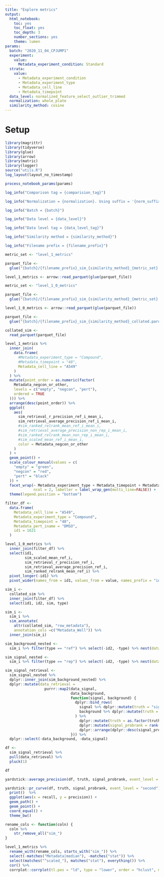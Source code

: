 ```yaml
---
title: "Explore metrics"
output:
  html_notebook:
    toc: yes
    toc_float: yes
    toc_depth: 3
    number_sections: yes
    theme: lumen
params:
  batch: "2020_11_04_CPJUMP1"
  experiment: 
    value:
      Metadata_experiment_condition: Standard
  strata:
    value:
      - Metadata_experiment_condition
      - Metadata_experiment_type
      - Metadata_cell_line
      - Metadata_timepoint
  data_level: normalized_feature_select_outlier_trimmed
  normalization: whole_plate
  similarity_method: cosine
---
```


# Setup

```r
library(magrittr)
library(tidyverse)
library(glue)
library(arrow)
library(matric)
library(logger)
source("utils.R")
log_layout(layout_no_timestamp)
```


```r
process_notebook_params(params)

log_info("Comparison tag = {comparision_tag}")

log_info("Normalization = {normalization}. Using suffix = '{norm_suffix}'")

log_info("Batch = {batch}")

log_info("Data level = {data_level}")

log_info("Data level tag = {data_level_tag}")

log_info("Similarity method = {similarity_method}")

log_info("Filename prefix = {filename_prefix}")
```

```r
metric_set <- "level_1_metrics"

parquet_file <-
  glue("{batch}/{filename_prefix}_sim_{similarity_method}_{metric_set}.parquet")

level_1_metrics <- arrow::read_parquet(glue(parquet_file))

metric_set <- "level_1_0_metrics"

parquet_file <-
  glue("{batch}/{filename_prefix}_sim_{similarity_method}_{metric_set}.parquet")

level_1_0_metrics <- arrow::read_parquet(glue(parquet_file))

parquet_file <-
  glue("{batch}/{filename_prefix}_sim_{similarity_method}_collated.parquet")

collated_sim <- 
  read_parquet(parquet_file)
```


```r
level_1_metrics %>%
  inner_join(
    data.frame(
      #Metadata_experiment_type = "Compound",
      #Metadata_timepoint = "48",
      Metadata_cell_line = "A549"
    )
  ) %>%
  mutate(point_order = as.numeric(factor(
    Metadata_negcon_or_other,
    levels = c("empty", "negcon", "pert"),
    ordered = TRUE
  ))) %>%
  arrange(desc(point_order)) %>%
  ggplot(
    aes(
      sim_retrieval_r_precision_ref_i_mean_i,
      sim_retrieval_average_precision_ref_i_mean_i,
      #sim_ranked_relrank_mean_ref_i_mean_i,
      #sim_retrieval_average_precision_non_rep_i_mean_i,
      #sim_ranked_relrank_mean_non_rep_i_mean_i,
      #sim_scaled_mean_ref_i_mean_i,
      color = Metadata_negcon_or_other
    )
  ) +
  geom_point() +
  scale_colour_manual(values = c(
    "empty" = "green",
    "negcon" = "red",
    "pert" = "black"
  )) +
  facet_wrap(~ Metadata_experiment_type + Metadata_timepoint + Metadata_cell_line,
             ncol = 2, labeller = label_wrap_gen(multi_line=FALSE)) +
  theme(legend.position = "bottom")
```


```r
filter_df <-
  data.frame(
    Metadata_cell_line = "A549",
    Metadata_experiment_type = "Compound",
    Metadata_timepoint = "48",
    Metadata_pert_iname = "DMSO",
    id1 = 1621
  )

level_1_0_metrics %>%
  inner_join(filter_df) %>%
  select(id1,
         sim_scaled_mean_ref_i,
         sim_retrieval_r_precision_ref_i,
         sim_retrieval_average_precision_ref_i,
         sim_ranked_relrank_mean_ref_i) %>% 
  pivot_longer(-id1) %>%
  pivot_wider(names_from = id1, values_from = value, names_prefix = "id")
```


```r
sim_i <-
  collated_sim %>%
  inner_join(filter_df) %>%
  select(id1, id2, sim, type) 

sim_i <- 
  sim_i %>% 
  sim_annotate(
    attr(collated_sim, "row_metadata"), 
    annotation_cols =c("Metadata_Well")) %>% 
  inner_join(sim_i)

sim_background_nested <-
  sim_i %>% filter(type == "ref") %>% select(-id2, -type) %>% nest(data_background = c(sim, Metadata_Well2))

sim_signal_nested <-
  sim_i %>% filter(type == "rep") %>% select(-id2, -type) %>% nest(data_signal = c(sim, Metadata_Well2))

sim_signal_retrieval <-
  sim_signal_nested %>%
  dplyr::inner_join(sim_background_nested) %>%
  dplyr::mutate(data_retrieval =
                  purrr::map2(data_signal,
                              data_background,
                              function(signal, background) {
                                dplyr::bind_rows(
                                  signal %>% dplyr::mutate(truth = "signal"),
                                  background %>% dplyr::mutate(truth = "background")
                                ) %>%
                                  dplyr::mutate(truth = as.factor(truth)) %>%
                                  dplyr::mutate(signal_probrank = rank(sim) / dplyr::n()) %>%
                                  dplyr::arrange(dplyr::desc(signal_probrank))
                              })) %>%
  dplyr::select(-data_background, -data_signal)

df <-
  sim_signal_retrieval %>%
  pull(data_retrieval) %>% 
  pluck(1)

df
```

```r
yardstick::average_precision(df, truth, signal_probrank, event_level = "second")
```


```r
yardstick::pr_curve(df, truth, signal_probrank, event_level = "second") %>%
  print()  %>%
  ggplot(aes(x = recall, y = precision)) +
  geom_path() +
  geom_point() +
  coord_equal() +
  theme_bw()
```
```r

rename_cols <- function(coln) {
  coln %>%
    str_remove_all("sim_")
}

level_1_metrics %>%
  rename_with(rename_cols, starts_with("sim_")) %>%
  select(-matches("Metadata|median"), -matches("stat")) %>%
  select(matches("^scaled_"), matches("stat"), everything()) %>%
  cor() %>%
  corrplot::corrplot(tl.pos = "ld", type = "lower", order = "hclust", method = "ellipse")
```

